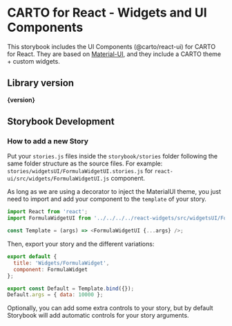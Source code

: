 
<Meta title='Introduction' />

# CARTO for React - Widgets and UI Components

This storybook includes the UI Components (@carto/react-ui) for CARTO for React.
They are based on [Material-UI](https://material-ui.com/), and they include a CARTO theme + custom widgets.

## Library version

<p>
  <strong>{version}</strong>
</p>

## Storybook Development

### How to add a new Story

Put your `stories.js` files inside the `storybook/stories` folder following the same folder structure as the source files. For example:
`stories/widgetsUI/FormulaWidgetUI.stories.js` for `react-ui/src/widgets/FormulaWidgetUI.js` component.

As long as we are using a decorator to inject the MaterialUI theme, you just need to import and add your component to the `template` of your story.

```js
import React from 'react';
import FormulaWidgetUI from '../../../../react-widgets/src/widgetsUI/FormulaWidgetUI';

const Template = (args) => <FormulaWidgetUI {...args} />;
```

Then, export your story and the different variations:

```js
export default {
  title: 'Widgets/FormulaWidget',
  component: FormulaWidget
};

export const Default = Template.bind({});
Default.args = { data: 10000 };
```

Optionally, you can add some extra controls to your story, but by default Storybook will add automatic controls for your story arguments.
